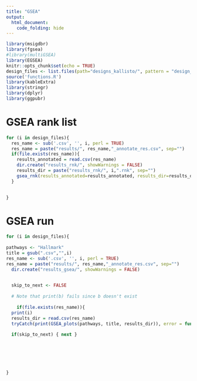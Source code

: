```yaml
---
title: "GSEA"
output: 
  html_document:
    code_folding: hide
---
```


```r
library(msigdbr)
library(fgsea)
#library(multiGSEA)
library(EGSEA)
knitr::opts_chunk$set(echo = TRUE)
design_files <- list.files(path="designs_kallisto/", pattern = "design_")
source('functions.R')
library(kableExtra)
library(stringr)
library(dplyr)
library(ggpubr)
```

# GSEA rank list

```r
for (i in design_files){
  res_name <- sub('.csv', '', i, perl = TRUE)
  res_name = paste("results/", res_name,"_annotate_res.csv", sep="")
  if(file.exists(res_name)){
    results_annotated = read.csv(res_name)
    dir.create("results_rnk/", showWarnings = FALSE)
    results_dir = paste("results_rnk/", i,".rnk", sep="")
    gsea_rnk(results_annotated=results_annotated, results_dir=results_dir)
  }

  
}
```

# GSEA run 

```r
for (i in design_files){
  
pathways <- "Hallmark"
title = gsub(".csv","",i)
res_name <- sub('.csv', '', i, perl = TRUE)
res_name = paste("results/", res_name,"_annotate_res.csv", sep="")
  dir.create("results_gsea/", showWarnings = FALSE)

  
  skip_to_next <- FALSE
  
  # Note that print(b) fails since b doesn't exist
  
    if(file.exists(res_name)){
  print(i)
  results_dir = read.csv(res_name)  
  tryCatch(print(GSEA_plots(pathways, title, results_dir)), error = function(e) { skip_to_next <<- TRUE})}
  
  if(skip_to_next) { next }   
  
    
  
    
    

}

```